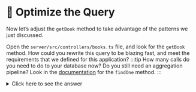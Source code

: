 
# 👐 Optimize the Query


Now let’s adjust the `getBook` method to take advantage of the patterns we just discussed.

<Tabs groupId="server">
<TabItem value="node" label="🚀 NodeJS/Express">

Open the `server/src/controllers/books.ts` file, and look for the `getBook` method. How could you rewrite this query to be blazing fast, and meet the requirements that we defined for this application?
:::tip
How many calls do you need to do to your database now? Do you still need an aggregation pipeline? Look in the [documentation](https://www.mongodb.com/docs/manual/reference/method/db.collection.findOne/) for the `findOne` method.
:::
<details>
  <summary>Click here to see the answer</summary>

<div>
```ts
    public async getBook(bookId: string): Promise<Book> {
        /**
          * Optimized Code
          */
        const book = await collections?.books?.findOne({ _id: bookId });

        return book;
    }
```

</div>
</details>

</TabItem>

<TabItem value="java" label="☕️ Java Spring Boot">
Open the BookService class, and look for the getBook method. How could you simplify this code to make it blazing fast, using the patterns we just discussed?

<details>
  <summary>Click here to see the answer</summary>

<div>
```java
  public Optional<Book> getBook(String id) {
    return bookRepository.findById(id);
  }
```
</div>
</details>

</TabItem>



</Tabs>


